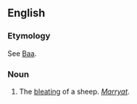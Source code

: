 ==English==

===Etymology===
See [[Baa]].

===Noun===
#The [[bleat]]ing of a sheep. ''[[Marryat]]''.